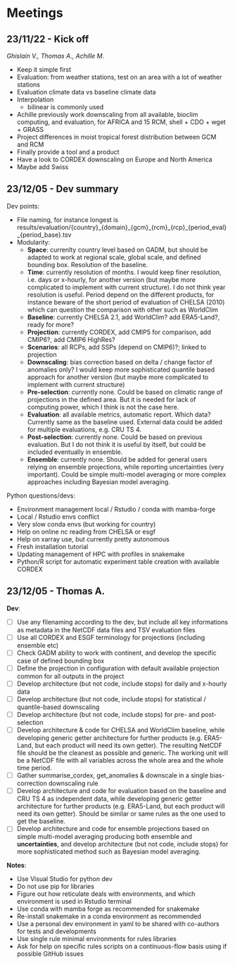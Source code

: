 # Meetings {.unnumbered}

## 23/11/22 - Kick off

*Ghislain V., Thomas A., Achille M.*

-   Keep it simple first
-   Evaluation: from weather stations, test on an area with a lot of weather stations
-   Evaluation climate data vs baseline climate data
-   Interpolation
    -   bilinear is commonly used
-   Achille previously work downscaling from all available, bioclim computing, and evaluation, for AFRICA and 15 RCM, shell + CDO + wget + GRASS
-   Project differences in moist tropical forest distribution between GCM and RCM
-   Finally provide a tool and a product
-   Have a look to CORDEX downscaling on Europe and North America
-   Maybe add Swiss

## 23/12/05 - Dev summary

Dev points:

-   File naming, for instance longest is results/evaluation/{country}\_{domain}\_{gcm}\_{rcm}\_{rcp}\_{period_eval}\_{period_base}.tsv
-   Modularity:
    -   **Space**: currenlty country level based on GADM, but should be adapted to work at regional scale, global scale, and defined bounding box. Resolution of the baseline.
    -   **Time**: currently resolution of months. I would keep finer resolution, i.e. days or x-hourly, for another version (but maybe more complicated to implement with current structure). I do not think year resolution is useful. Period depend on the different products, for instance beware of the short period of evaluation of CHELSA (2010) which can question the comparison with other such as WorldClim
    -   **Baseline**: currently CHELSA 2.1, add WorldClim? add ERA5-Land?, ready for more?
    -   **Projection**: currently CORDEX, add CMIP5 for comparison, add CMIP6?, add CMIP6 HighRes?
    -   **Scenarios**: all RCPs, add SSPs (depend on CMIP6)?; linked to projection
    -   **Downscaling**: bias correction based on delta / change factor of anomalies only? I would keep more sophisticated quantile based approach for another version (but maybe more complicated to implement with current structure)
    -   **Pre-selection**: currently none. Could be based on climatic range of projections in the defined area. But it is needed for lack of computing power, which I think is not the case here.
    -   **Evaluation**: all available metrics, automatic report. Which data? Currently same as the baseline used. External data could be added for multiple evaluations, e.g. CRU TS 4.
    -   **Post-selection**: currently none. Could be based on previous evaluation. But I do not think it is useful by itself, but could be included eventually in ensemble.
    -   **Ensemble**: currently none. Should be added for general users relying on ensemble projections, while reporting uncertainties (very important). Could be simple multi-model averaging or more complex approaches including Bayesian model averaging.

Python questions/devs:

-   Environment management local / Rstudio / conda with mamba-forge
-   Local / Rstudio envs conflict
-   Very slow conda envs (but working for country)
-   Help on online nc reading from CHELSA or esgf
-   Help on xarray use, but currently pretty autonomous
-   Fresh installation tutorial
-   Updating management of HPC with profiles in snakemake
-   Python/R script for automatic experiment table creation with available CORDEX

## 23/12/05 - Thomas A.

**Dev**:

-   [ ] Use any filenaming according to the dev, but include all key informations as metadata in the NetCDF data files and TSV evaluation files
-   [ ] Use all CORDEX and ESGF terminology for projections (including ensemble etc)
-   [ ] Check GADM ability to work with continent, and develop the specific case of defined bounding box
-   [ ] Define the projection in configuration with default available projection common for all outputs in the project
-   [ ] Develop architecture (but not code, include stops) for daily and x-hourly data
-   [ ] Develop architecture (but not code, include stops) for statistical / quantile-based downscaling
-   [ ] Develop architecture (but not code, include stops) for pre- and post- selection
-   [ ] Develop architecture & code for CHELSA and WorldClim baseline, while developing generic getter architecture for further products (e.g. ERA5-Land, but each product will need its own getter). The resulting NetCDF file should be the cleanest as possible and generic. The working unit will be a NetCDF file with all variables across the whole area and the whole time period.
-   [ ] Gather summarise_cordex, get_anomalies & downscale in a single bias-correction downscaling rule
-   [ ] Develop architecture and code for evaluation based on the baseline and CRU TS 4 as independent data, while developing generic getter architecture for further products (e.g. ERA5-Land, but each product will need its own getter). Should be similar or same rules as the one used to get the baseline.
-   [ ] Develop architecture and code for ensemble projections based on simple multi-model averaging producing both ensemble and **uncertainties**, and develop architecture (but not code, include stops) for more sophisticated method such as Bayesian model averaging.

**Notes**:

-   Use Visual Studio for python dev
-   Do not use pip for libraries
-   Figure out how reticulate deals with environments, and which environment is used in Rstudio terminal
-   Use conda with mamba forge as recommended for snakemake
-   Re-install snakemake in a conda environment as recommended
-   Use a personal dev environment in yaml to be shared with co-authors for tests and developments
-   Use single rule minimal environments for rules libraries
-   Ask for help on specific rules scripts on a continuous-flow basis using if possible GitHub issues
